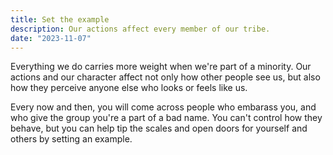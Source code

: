 ```yaml
---
title: Set the example
description: Our actions affect every member of our tribe.
date: "2023-11-07"
---
```


Everything we do carries more weight when we're part of a minority. Our actions and our character affect not only how other people see us, but also how they perceive anyone else who looks or feels like us.

Every now and then, you will come across people who embarass you, and who give the group you're a part of a bad name. You can't control how they behave, but you can help tip the scales and open doors for yourself and others by setting an example.